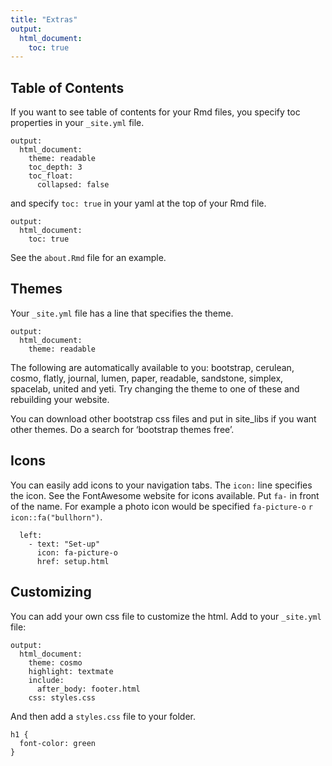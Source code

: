 ```yaml
---
title: "Extras"
output:
  html_document:
    toc: true
---
```


<link rel="stylesheet" href="styles.css" type="text/css">

## Table of Contents

If you want to see table of contents for your Rmd files, you specify toc properties in your `_site.yml` file.

```
output:
  html_document:
    theme: readable
    toc_depth: 3
    toc_float:
      collapsed: false
```

and specify `toc: true` in your yaml at the top of your Rmd file.  

```
output:
  html_document:
    toc: true
```

See the `about.Rmd` file for an example.

## Themes

Your `_site.yml` file has a line that specifies the theme.

```
output:
  html_document:
    theme: readable
```

The following are automatically available to you: bootstrap, cerulean, cosmo, flatly, journal, lumen, paper, readable, sandstone, simplex, spacelab, united and yeti.  Try changing the theme to one of these and rebuilding your website.

You can download other bootstrap css files and put in site_libs if you want other themes.  Do a search for 'bootstrap themes free'.

## Icons

You can easily add icons to your navigation tabs.  The `icon:` line specifies the icon.  See the FontAwesome website for icons available.  Put `fa-` in front of the name.  For example a photo icon would be specified `fa-picture-o` `r icon::fa("bullhorn")`.

```
  left:
    - text: "Set-up"
      icon: fa-picture-o
      href: setup.html
```

## Customizing

You can add your own css file to customize the html.  Add to your `_site.yml` file:

```
output:
  html_document:
    theme: cosmo
    highlight: textmate
    include:
      after_body: footer.html
    css: styles.css
```

And then add a `styles.css` file to your folder.

```
h1 {
  font-color: green
}
```
